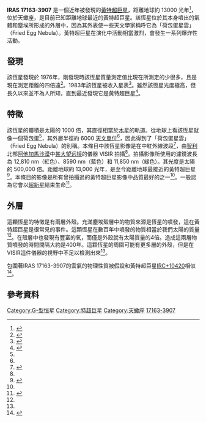 {{Starbox begin
| name = IRAS 17163-3907
}}
{{Starbox image
| image = [[File:Fried_Egg_Nebula.jpg|250px]]
| caption =  黃特超巨星 IRAS 17163-3907 周圍的星雲 
| credit = [[歐洲南方天文台|ESO]]/E. Lagadec
}}
{{Starbox observe
| epoch = [[J2000|J2000]]
| equinox = <!--Equinox of coordinates (defaults to epoch)-->
| constell = [[天蠍座|天蠍座]]
| ra = {{RA|17|19|49.330}}
| dec = {{DEC|-39|10|37.94}}
| appmag_v = <!--Apparent magnitude (Johnson-Cousins V  system)-->
}}
{{Starbox catalog
| names = NSV 21444, GSC 07870-01348, IRSV 1716-3907, UCAC2 15112979, DENIS-P J171949.3-391037, Hen 3-1379, 2MASS J17194933-3910374, [NHO98] 17163-3907, GSC2 S2300121509, IRAS 17163-3907, MSX6C G348.5107-01.1199
}}
{{Starbox reference
| Simbad = IRAS+17163-3907
}}
{{Starbox end}}

'''IRAS 17163-3907''' 是一個近年被發現的[[黃特超巨星|黃特超巨星]]，距離地球約 13000 光年<ref name=eso-release>{{cite news|title=Feast your Eyes on the Fried Egg Nebula|url=http://www.eso.org/public/news/eso1136/|accessdate=28 September 2011|newspaper=ESO Photo Release|date=28 September 2011|archive-date=2011-09-30|archive-url=https://web.archive.org/web/20110930160841/http://www.eso.org/public/news/eso1136/|dead-url=no}}</ref>，位於天蠍座，是目前已知距離地球最近的黃特超巨星。該恆星位於其本身噴出的氣體和塵埃所形成的外層中，因為其外表使一些天文學家稱呼它為「荷包蛋星雲」（Fried Egg Nebula）。黃特超巨星在演化中活動相當激烈，會發生一系列爆炸性活動。

==發現==
該恆星發現於 1976年，剛發現時該恆星質量測定值比現在所測定的少很多，且是現在測定距離的四倍遠<ref name=ano>{{cite web|url=http://www.astronomynow.com/news/n1109/28hypergiant/|title=Rare star resembles fried egg|publisher=[[當代天文學|Astronomy Now Online]]|accessdate=2011-09-29|work=|archive-date=2017-01-15|archive-url=https://web.archive.org/web/20170115033244/http://astronomynow.com/news/n1109/28hypergiant/|dead-url=no}}</ref>。1983年該恆星被收入星表<ref>{{cite web|url=http://www.wired.co.uk/news/archive/2011-09/28/monster-hypergiant-star|title=Astrophysicists catch hypergiant star in its death throes|publisher=[[连线|Wired.co.uk]]|accessdate=2011-09-29|work=|deadurl=yes|archiveurl=https://web.archive.org/web/20160308235613/http://www.wired.co.uk/news/archive/2011-09/28/monster-hypergiant-star|archivedate=2016-03-08}}</ref>。雖然該恆星光度極高，但長久以來並不為人所知，直到最近發現它是黃特超巨星<ref name=red>{{cite web|url=http://www.redorbit.com/news/space/1112390872/astronomers-discover-the-fried-egg-nebula/|title=Astronomers Discover The Fried Egg Nebula|publisher=redorbit.com|accessdate=2011-09-29|work=|archive-date=2011-10-01|archive-url=https://web.archive.org/web/20111001171500/http://www.redorbit.com/news/space/1112390872/astronomers-discover-the-fried-egg-nebula|dead-url=no}}</ref>。

==特徵==
該恆星的體積是太陽的 1000 倍，其直徑相當於[[木星|木星]]的軌道。從地球上看該恆星就像一個荷包蛋<ref name=ano/>，其外層半徑約 6000 [[天文單位|天文單位]]<ref name=ano/>，因此得到了「荷包蛋星雲」（Fried Egg Nebula）的別稱。本條目中該恆星影像是在中紅外線波段<ref>{{cite web|url=http://insciences.org/article.php?article_id=10385|title=Feast your Eyes on the Fried Egg Nebula — ESO's VLT spots a rare treat|publisher=insciences.org|accessdate=2011-09-29|work=|deadurl=yes|archiveurl=https://web.archive.org/web/20111004034543/http://insciences.org/article.php?article_id=10385|archivedate=2011-10-04}}</ref>，由[[智利|智利]]北部[[阿他加馬沙漠|阿他加馬沙漠]]中[[甚大望远镜|甚大望远镜]]的儀器 VISIR 拍攝<ref name=ano/>。拍攝影像所使用的濾鏡波長為 12,810 nm（紅色）、8590 nm（藍色）和  11,850 nm（綠色）。其光度是太陽的 500,000 倍。距離地球約 13,000 光年，是至今距離地球最接近的黃特超巨星<ref name=msn>{{cite web|url=http://www.msnbc.msn.com/id/44703393/ns/technology_and_science-space/|title='Fried Egg' nebula cracks open rare hypergiant star|publisher=[[Msnbc.msn.com|Msnbc.msn.com]]|accessdate=2011-09-29|work=|archive-date=2011-09-28|archive-url=https://web.archive.org/web/20110928201712/http://www.msnbc.msn.com/id/44703393/ns/technology_and_science-space/|dead-url=no}}</ref>。本條目的影像是所有曾拍攝過的黃特超巨星影像中品質最好的之一<ref name=red/>。一般認為它會以[[超新星|超新星]]結束生命<ref name=smh>{{cite web|url=http://www.smh.com.au/technology/sci-tech/fried-egg-star-spotted-in-deep-space-20110929-1ky40.html|title='Fried Egg' nebula cracks open rare hypergiant star|publisher=[[雪梨晨鋒報|The Sydney Morning Herald]]|accessdate=2011-09-29|work=|archive-date=2011-10-01|archive-url=https://web.archive.org/web/20111001133256/http://www.smh.com.au/technology/sci-tech/fried-egg-star-spotted-in-deep-space-20110929-1ky40.html|dead-url=no}}</ref>。

==外層==
這顆恆星的特徵是有兩層外殼。充滿塵埃殼層中的物質來源是恆星的噴發，這在黃特超巨星是很常見的事件。這顆恆星在數百年中噴發的物質相當於我們太陽的質量<ref name=msn/>。在殼層中也發現有豐富的氧，而僅是外殼就有太陽質量的4倍。造成這兩層物質噴發的時間間隔大約是400年。這顆恆星的周圍可能有更多層的外殼，但是在VISIR這件儀器的視野中不足以檢測出來<ref name=ano/>。

包圍著IRAS 17163-3907的雲氣的物理性質被假設和黃特超巨星[[IRC+10420|IRC+10420]]相似<ref name="Lagadec2011">{{cite journal
    | author=Lagadec, E.; Zijlstra, A. A.; Oudmaijer, R. D.; Verhoelst, T.; Cox, N. L. J.; Szczerba, R.; Mékarnia, D.; van Winckel, H.
    | title=A double detached shell around a post-red supergiant: IRAS 17163-3907, the Fried Egg nebula
    | journal=Astronomy & Astrophysics
    | year=2011
    | volume=534
    | issue=L10
    | pages=
    | bibcode=2011A&A...534L..10L
    | doi=10.1051/0004-6361/201117521|arxiv = 1109.5947 }}</ref>。

==參考資料==
{{reflist}}

{{天蝎座恒星}}

[[Category:G-型恒星|Category:G-型恒星]]
[[Category:特超巨星|Category:特超巨星]]
[[Category:天蠍座|Category:天蠍座]]
[[Category:IRAS天體|17163-3907]]